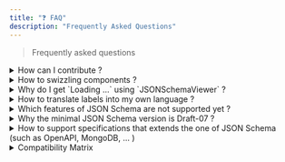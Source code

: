 ```yaml
---
title: "❓ FAQ"
description: "Frequently Asked Questions"
---
```


> Frequently asked questions

<details>
<summary>How can I contribute ?</summary>

Any contribution is welcome! Read more [here](contributing).
</details>

<details>
<summary>How to swizzling components ?</summary>

```bash npm2yarn
npm run swizzle docusaurus-json-schema-plugin [component name] -- --typescript
```

For extra information, please consult [Docusaurus Swizzling documentation](https://docusaurus.io/docs/swizzling)

</details>

<details>
<summary>Why do I get `Loading ...` using `JSONSchemaViewer` ?</summary>

Several reasons, most likely :

1. You have an error not related to `docusaurus-json-schema-plugin` in your codebase like [this one](https://github.com/jy95/docusaurus-json-schema-plugin/issues/17) : missing language(s) in prism config / ...
2. You broke the [rules of hooks](https://reactjs.org/docs/hooks-rules.html) or one of your dependancies did
3. You have more than [one copy of React in the same app](https://reactjs.org/warnings/invalid-hook-call-warning.html) or mismatching versions of React and React DOM

If none of these helped you, consider to have a reproducible example before asking help to [Docusaurus](https://docusaurus.io/community/support) / [React](https://github.com/facebook/react/issues/13991)

</details>

<details>
<summary>How to translate labels into my own language ?</summary>

Please refer for extra information to :
- [docusaurus write-translations](https://docusaurus.io/docs/cli#docusaurus-write-translations-sitedir) CLI command
- [Internationalization](https://docusaurus.io/docs/i18n/introduction)

</details>

<details>
<summary>Which features of JSON Schema are not supported yet ?</summary>

It is explained on the [Roadmap page](next-steps)
</details>

<details>
<summary>Why the minimal JSON Schema version is Draft-07 ?</summary>

Several reasons :
- Many actors (like [ajv](https://ajv.js.org/guide/schema-language.html#draft-07-and-draft-06) ) acknowledge that it is most widely used version of JSON Schema specification
- Many tools don't care anymore for older versions such as Draft-04
- It fits my needs when I designed this project

:::tip

You can migrate schemas from draft-04 to draft-07 using [ajv-cli](https://github.com/ajv-validator/ajv-cli#migrate-schemas)

:::

</details>

<details>
<summary>How to support specifications that extends the one of JSON Schema (such as OpenAPI, MongoDB, ... )</summary>

That is a good question as many extensions exist in the wild : 
- [OpenAPI](https://spec.openapis.org/oas/latest.html) 
- [MongoDB](https://www.mongodb.com/docs/manual/reference/operator/query/jsonSchema/)
- ...

In the case of OpenAPI, since [OpenAPI 3.1](https://www.openapis.org/blog/2021/02/16/migrating-from-openapi-3-0-to-3-1-0)+ , they are now valid [Draft 2020-12](https://json-schema.org/draft/2020-12/release-notes.html) JSON Schema so compatible with this lib.  

For the time being, it is low priority as several aspects needs to be considered that might lead to issues , breaking changes, ...

In the meantime, feel free to share your feedback on [Github discussions](https://github.com/jy95/docusaurus-json-schema-plugin/discussions)

</details>

<details>
<summary>Compatibility Matrix</summary>

| Docusaurus JSON Schema Plugin | Docusaurus |
| --- | --- |
| > 1.6.1 (current) | `3.x.y` |
| <= 1.6.1 (legacy) | `2.x.y` |

</details>
